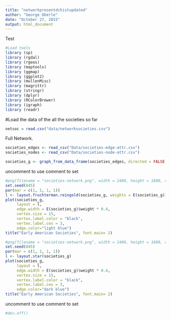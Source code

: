 ```yaml
---
title: "networkpresentdchistupdated"
author: "George Oberle"
date: "October 27, 2015"
output: html_document
---
```

Test

```r
#Load tools
library (sp)
library (rgdal)
library (rgeos)
library (maptools)
library (ggmap)
library (ggplot2)
library (mullenMisc)
library (magrittr)
library (stringr)
library (dplyr)
library (RColorBrewer)
library (igraph)
library (readr)
```


#Load the data of the all the societies so far
```r
netsoc = read.csv("data/networksocieties.csv")
```


Full Network. 
```r
societies_edges <- read_csv("Data/societies-edge-attr.csv")
societies_nodes <- read_csv("Data/societies-node-attr.csv")
```

```r
societies_g <- graph_from_data_frame(societies_edges, directed = FALSE, societies_nodes)
```

uncomment to use comment to set
```r
#png(filename = "societies-network.png", width = 2400, height = 1600, res = 300, pointsize = 10)
set.seed(845)
par(mar = c(1, 1, 1, 1))
l <- layout.fruchterman.reingold(societies_g, weights = E(societies_g))
plot(societies_g, 
     layout = l,
     edge.width = E(societies_g)$weight * 0.4,
     vertex.size = 15,
     vertex.label.color = "black",
     vertex.label.cex = 3,
     edge.color="light blue")
title("Early American Societies", font.main= 2) 

```

```r
#png(filename = "societies-network.png", width = 2400, height = 1600, res = 300, pointsize = 10)
set.seed(845)
par(mar = c(1, 1, 1, 1))
l <- layout.star(societies_g)
plot(societies_g, 
     layout = l,
     edge.width = E(societies_g)$weight * 0.4,
     vertex.size = 15,
     vertex.label.color = "black",
     vertex.label.cex = 3,
     edge.color="dark blue")
title("Early American Societies", font.main= 2) 


```


uncomment to use comment to set
```r
#dev.off()
```

